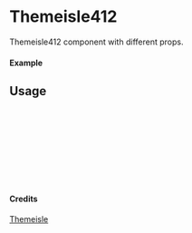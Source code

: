 
<Meta of={Themeisle412} title="Themeisle/Themeisle412" />

# Themeisle412

Themeisle412 component with different props.

#### Example

<Canvas of={Themeisle412.Primary} />

## Usage

```ts
import { Themeisle412 } from "yadl-ui";

const Example = () => {
  return (
      <Themeisle412 />
  );
};

export default Example;
```

#### Credits
[Themeisle](https://themeisle.com/illustrations)
